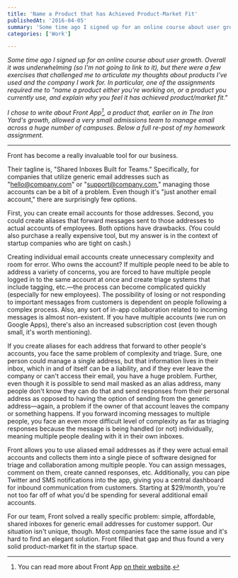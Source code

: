```yaml
---
title: 'Name a Product that has Achieved Product-Market Fit'
publishedAt: '2016-04-05'
summary: 'Some time ago I signed up for an online course about user growth. Overall it was underwhelming (so I'm not going to link to it), but there were a few exercises that challenged me to articulate my thou...'
categories: ['Work']

---
```


*Some time ago I signed up for an online course about user growth. Overall it was underwhelming (so I'm not going to link to it), but there were a few exercises that challenged me to articulate my thoughts about products I've used and the company I work for. In particular, one of the assignments required me to "name a product either you're working on, or a product you currently use, and explain why you feel it has achieved product/market fit."*

*I chose to write about Front App[^1], a product that, earlier on in The Iron Yard's growth, allowed a very small admissions team to manage email across a huge number of campuses. Below a full re-post of my homework assignment.*

* * *

Front has become a really invaluable tool for our business.

Their tagline is, "Shared Inboxes Built for Teams." Specifically, for companies that utilize generic email addresses such as "hello@company.com" or "support@company.com," managing those accounts can be a bit of a problem. Even though it's "just another email account," there are surprisingly few options.

First, you can create email accounts for those addresses. Second, you could create aliases that forward messages sent to those addresses to actual accounts of employees. Both options have drawbacks. (You could also purchase a really expensive tool, but my answer is in the context of startup companies who are tight on cash.)

Creating individual email accounts create unnecessary complexity and room for error. Who owns the account? If multiple people need to be able to address a variety of concerns, you are forced to have multiple people logged in to the same account at once and create triage systems that include tagging, etc.—the process can become complicated quickly (especially for new employees). The possibility of losing or not responding to important messages from customers is dependent on people following a complex process. Also, any sort of in-app collaboration related to incoming messages is almost non-existent. If you have multiple accounts (we run on Google Apps), there's also an increased subscription cost (even though small, it's worth mentioning).

If you create aliases for each address that forward to other people's accounts, you face the same problem of complexity and triage. Sure, one person could manage a single address, but that information lives in their inbox, which in and of itself can be a liability, and if they ever leave the company or can't access their email, you have a huge problem. Further, even though it is possible to send mail masked as an alias address, many people don't know they can do that and send responses from their personal address as opposed to having the option of sending from the generic address—again, a problem if the owner of that account leaves the company or something happens. If you forward incoming messages to multiple people, you face an even more difficult level of complexity as far as triaging responses because the message is being handled (or not) individually, meaning multiple people dealing with it in their own inboxes.

Front allows you to use aliased email addresses as if they were actual email accounts and collects them into a single piece of software designed for triage and collaboration among multiple people. You can assign messages, comment on them, create canned responses, etc. Additionally, you can pipe Twitter and SMS notifications into the app, giving you a central dashboard for inbound communication from customers. Starting at $29/month, you're not too far off of what you'd be spending for several additional email accounts.

For our team, Front solved a really specific problem: simple, affordable, shared inboxes for generic email addresses for customer support. Our situation isn't unique, though. Most companies face the same issue and it's hard to find an elegant solution. Front filled that gap and thus found a very solid product-market fit in the startup space.

[^1]: You can read more about Front App [on their website](https://frontapp.com/).
